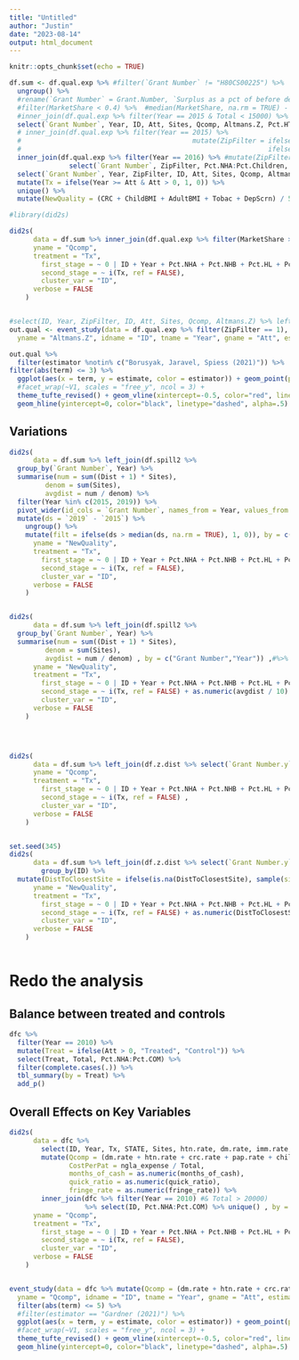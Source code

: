 ```yaml
---
title: "Untitled"
author: "Justin"
date: "2023-08-14"
output: html_document
---
```


```r
knitr::opts_chunk$set(echo = TRUE)
```






```r


df.sum <- df.qual.exp %>% #filter(`Grant Number` != "H80CS00225") %>% 
  ungroup() %>% 
  #rename(`Grant Number` = Grant.Number, `Surplus as a pct of before dep expenses` = Surplus.as.a.pct.of.after.dep.expenses) %>% 
  #filter(MarketShare < 0.4) %>%  #median(MarketShare, na.rm = TRUE) - 0.25
  #inner_join(df.qual.exp %>% filter(Year == 2015 & Total < 15000) %>% select(`Grant Number`), by = c("Grant Number")) %>%  #& Zips < 1.75 or 7.75
  select(`Grant Number`, Year, ID, Att, Sites, Qcomp, Altmans.Z, Pct.HTN.CNTRL, Total, IMM2yo:DepScrn) %>%
  # inner_join(df.qual.exp %>% filter(Year == 2015) %>%
  #                                           mutate(ZipFilter = ifelse(Total < 12000, 1,
  #                                                              ifelse(Total > 12000, 2, NA))) %>% select(`Grant Number`, ZipFilter), by = c("Grant Number")) %>%
  inner_join(df.qual.exp %>% filter(Year == 2016) %>% #mutate(ZipFilter = ifelse(`Surplus as a pct of before dep expenses` < 2, 1, 2)) %>% 
               select(`Grant Number`, ZipFilter, Pct.NHA:Pct.Children, MCD, COM, MCR), by = c("Grant Number")) %>% 
  select(`Grant Number`, Year, ZipFilter, ID, Att, Sites, Qcomp, Altmans.Z, Pct.HTN.CNTRL, Pct.NHA:Pct.Children, MCD, COM, MCR, Total, IMM2yo:DepScrn) %>% 
  mutate(Tx = ifelse(Year >= Att & Att > 0, 1, 0)) %>% 
  unique() %>% 
  mutate(NewQuality = (CRC + ChildBMI + AdultBMI + Tobac + DepScrn) / 5)

#library(did2s)

did2s(
      data = df.sum %>% inner_join(df.qual.exp %>% filter(MarketShare > 1) %>% select(`Grant Number`) %>% unique(), by = c("Grant Number")), 
      yname = "Qcomp", 
      treatment = "Tx",
        first_stage = ~ 0 | ID + Year + Pct.NHA + Pct.NHB + Pct.HL + Pct.LessThan100pctFPL + Pct.FarmWorker + Pct.Homeless + Pct.Children + MCD + MCR + COM, 
        second_stage = ~ i(Tx, ref = FALSE),
        cluster_var = "ID",
      verbose = FALSE
    )


#select(ID, Year, ZipFilter, ID, Att, Sites, Qcomp, Altmans.Z) %>% left_join(df.qual.exp %>% select(ID, Year, Pct.NHA:Pct.Children, MCD, COM, MCR), by = c("ID","Year"))
out.qual <- event_study(data = df.qual.exp %>% filter(ZipFilter == 1), 
  yname = "Altmans.Z", idname = "ID", tname = "Year", gname = "Att", estimator = "all", xformla = ~Pct.NHA + Pct.NHB + Pct.HL + Pct.LessThan100pctFPL + Pct.FarmWorker + Pct.Homeless + Pct.Children + MCD + MCR + COM)

out.qual %>% 
  filter(estimator %notin% c("Borusyak, Jaravel, Spiess (2021)")) %>% 
filter(abs(term) <= 3) %>% 
  ggplot(aes(x = term, y = estimate, color = estimator)) + geom_point(position = position_dodge(0.9)) + geom_errorbar(aes(ymin=estimate-1.96*std.error, ymax=estimate+1.96*std.error), width=.2, position = position_dodge(0.9))  + 
  #facet_wrap(~V1, scales = "free_y", ncol = 3) + 
  theme_tufte_revised() + geom_vline(xintercept=-0.5, color="red", linetype="dashed", alpha=.5) + 
  geom_hline(yintercept=0, color="black", linetype="dashed", alpha=.5) 

```





## Variations


```r


did2s(
      data = df.sum %>% left_join(df.spill2 %>% 
  group_by(`Grant Number`, Year) %>% 
  summarise(num = sum((Dist + 1) * Sites), 
         denom = sum(Sites), 
         avgdist = num / denom) %>% 
  filter(Year %in% c(2015, 2019)) %>% 
  pivot_wider(id_cols = `Grant Number`, names_from = Year, values_from = avgdist) %>% 
  mutate(ds = `2019` - `2015`) %>% 
    ungroup() %>% 
    mutate(filt = ifelse(ds > median(ds, na.rm = TRUE), 1, 0)), by = c("Grant Number")) %>% filter(ds < 1),#%>% filter(ZipFilter == 2), 
      yname = "NewQuality", 
      treatment = "Tx",
        first_stage = ~ 0 | ID + Year + Pct.NHA + Pct.NHB + Pct.HL + Pct.LessThan100pctFPL + Pct.FarmWorker + Pct.Homeless + Pct.Children + MCD + MCR + COM, 
        second_stage = ~ i(Tx, ref = FALSE),
        cluster_var = "ID",
      verbose = FALSE
    )


did2s(
      data = df.sum %>% left_join(df.spill2 %>% 
  group_by(`Grant Number`, Year) %>% 
  summarise(num = sum((Dist + 1) * Sites), 
         denom = sum(Sites), 
         avgdist = num / denom) , by = c("Grant Number","Year")) ,#%>% filter(ZipFilter == 2), 
      yname = "NewQuality", 
      treatment = "Tx",
        first_stage = ~ 0 | ID + Year + Pct.NHA + Pct.NHB + Pct.HL + Pct.LessThan100pctFPL + Pct.FarmWorker + Pct.Homeless + Pct.Children + MCD + MCR + COM, 
        second_stage = ~ i(Tx, ref = FALSE) + as.numeric(avgdist / 10) + I(Tx *as.numeric(avgdist / 10)),
        cluster_var = "ID",
      verbose = FALSE
    )




did2s(
      data = df.sum %>% left_join(df.z.dist %>% select(`Grant Number.y`, DistToClosestSite), by = c("Grant Number" = "Grant Number.y")) %>% filter(is.na(DistToClosestSite) | DistToClosestSite > 5),
      yname = "Qcomp", 
      treatment = "Tx",
        first_stage = ~ 0 | ID + Year + Pct.NHA + Pct.NHB + Pct.HL + Pct.LessThan100pctFPL + Pct.FarmWorker + Pct.Homeless + Pct.Children + MCD + MCR + COM, 
        second_stage = ~ i(Tx, ref = FALSE) ,
        cluster_var = "ID",
      verbose = FALSE
    )


set.seed(345)
did2s(
      data = df.sum %>% left_join(df.z.dist %>% select(`Grant Number.y`, DistToClosestSite), by = c("Grant Number" = "Grant Number.y")) %>% 
        group_by(ID) %>% 
  mutate(DistToClosestSite = ifelse(is.na(DistToClosestSite), sample(size = 1, df.z.dist$DistToClosestSite, replace = T), DistToClosestSite)),
      yname = "NewQuality", 
      treatment = "Tx",
        first_stage = ~ 0 | ID + Year + Pct.NHA + Pct.NHB + Pct.HL + Pct.LessThan100pctFPL + Pct.FarmWorker + Pct.Homeless + Pct.Children + MCD + MCR + COM, 
        second_stage = ~ i(Tx, ref = FALSE) + as.numeric(DistToClosestSite / 1) + I(Tx *as.numeric(DistToClosestSite / 1)),
        cluster_var = "ID",
      verbose = FALSE
    )



```




# Redo the analysis

## Balance between treated and controls
```r

dfc %>% 
  filter(Year == 2010) %>% 
  mutate(Treat = ifelse(Att > 0, "Treated", "Control")) %>% 
  select(Treat, Total, Pct.NHA:Pct.COM) %>% 
  filter(complete.cases(.)) %>% 
  tbl_summary(by = Treat) %>% 
  add_p()

```



## Overall Effects on Key Variables

```r


did2s(
      data = dfc %>% 
        select(ID, Year, Tx, STATE, Sites, htn.rate, dm.rate, imm.rate, crc.rate, pap.rate, childbmi.rate, adultbmi.rate, ivd.rate, cad.rate, asthma.rate, Total, ngla_net_gain_loss, ngla_revenue, ngla_expense, Staff, months_of_cash, quick_ratio, fringe_rate) %>% 
        mutate(Qcomp = (dm.rate + htn.rate + crc.rate + pap.rate + childbmi.rate + adultbmi.rate ) / 6, 
               CostPerPat = ngla_expense / Total, 
               months_of_cash = as.numeric(months_of_cash),
               quick_ratio = as.numeric(quick_ratio),
               fringe_rate = as.numeric(fringe_rate)) %>% 
        inner_join(dfc %>% filter(Year == 2010) #& Total > 20000) 
                   %>% select(ID, Pct.NHA:Pct.COM) %>% unique() , by = c("ID")) , 
      yname = "Qcomp", 
      treatment = "Tx",
        first_stage = ~ 0 | ID + Year + Pct.NHA + Pct.NHB + Pct.HL + Pct.LessThan100pctFPL + Pct.FarmWorker + Pct.Homeless + Pct.MCD + Pct.MCR + Pct.None, 
        second_stage = ~ i(Tx, ref = FALSE),
        cluster_var = "ID",
      verbose = FALSE
    )


event_study(data = dfc %>% mutate(Qcomp = (dm.rate + htn.rate + crc.rate + pap.rate + childbmi.rate + adultbmi.rate) / 6), 
  yname = "Qcomp", idname = "ID", tname = "Year", gname = "Att", estimator = "all", xformla = ~Pct.NHA + Pct.NHB + Pct.HL + Pct.LessThan100pctFPL + Pct.FarmWorker + Pct.Homeless + Pct.MCD + Pct.MCR + Pct.None) %>% 
  filter(abs(term) <= 5) %>% 
  #filter(estimator == "Gardner (2021)") %>% 
  ggplot(aes(x = term, y = estimate, color = estimator)) + geom_point(position = position_dodge(0.9)) + geom_errorbar(aes(ymin=estimate-1.96*std.error, ymax=estimate+1.96*std.error), width=.2, position = position_dodge(0.9))  + 
  #facet_wrap(~V1, scales = "free_y", ncol = 3) + 
  theme_tufte_revised() + geom_vline(xintercept=-0.5, color="red", linetype="dashed", alpha=.5) + 
  geom_hline(yintercept=0, color="black", linetype="dashed", alpha=.5) 


```




